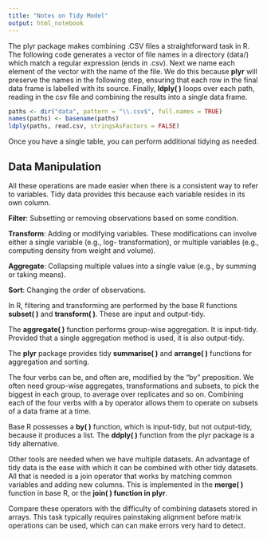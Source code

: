 ```yaml
---
title: "Notes on Tidy Model"
output: html_notebook
---
```


The plyr package makes combining .CSV files a straightforward task in R. The
following code generates a vector of file names in a directory (data/) which
match a regular expression (ends in .csv). Next we name each element of the
vector with the name of the file. We do this because __plyr__ will preserve the 
names in the following step, ensuring that each row in the final data frame is
labelled with its source. Finally, __ldply( )__ loops over each path, reading in the csv file and combining the results into a single data frame.

```r
paths <- dir("data", pattern = "\\.csv$", full.names = TRUE)
names(paths) <- basename(paths)
ldply(paths, read.csv, stringsAsFactors = FALSE)
```

Once you have a single table, you can perform additional tidying as needed.

## Data Manipulation
All these operations are made easier when there is a consistent way to refer to variables. Tidy data provides this because each variable resides in its own column.

__Filter__: Subsetting or removing observations based on some condition.

__Transform__: Adding or modifying variables. These modifications can involve either a single variable (e.g., log- transformation), or multiple variables (e.g., computing density from weight and volume).

__Aggregate__: Collapsing multiple values into a single value (e.g., by summing or taking means).

__Sort__: Changing the order of observations.


In R, filtering and transforming are performed by the base R functions __subset( )__ and __transform( )__. These are input and output-tidy. 

The __aggregate( )__ function performs group-wise aggregation. It is input-tidy. Provided that a single aggregation method is used, it is also output-tidy. 

The __plyr__ package provides tidy __summarise( )__ and __arrange( )__ functions for aggregation and sorting.

The four verbs can be, and often are, modified by the "by" preposition. We often need group-wise aggregates, transformations and subsets, to pick the biggest in each group, to average over replicates and so on. Combining each of the four verbs with a by operator allows them to operate on subsets of a data frame at a time. 

Base R possesses a __by( )__ function, which is input-tidy, but not output-tidy, because it produces a list. The __ddply( )__ function from the plyr package is a tidy alternative.

Other tools are needed when we have multiple datasets. An advantage of tidy data is the ease with which it can be combined with other tidy datasets. All that is needed is a join operator that works by matching common variables and adding new columns. This is implemented in the __merge( )__ function in base R, or the __join( ) function in plyr__. 

Compare these operators with the difficulty of combining datasets stored in arrays. This task typically requires painstaking alignment before matrix operations can be used, which can can make errors very hard to detect.






